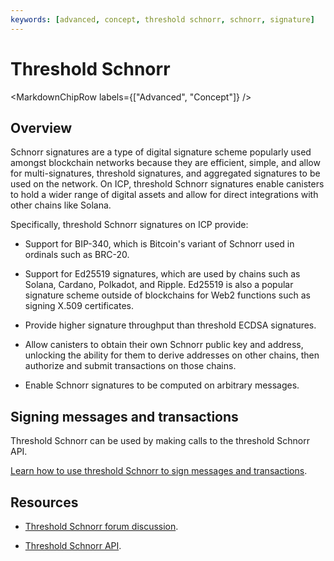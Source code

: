 ```yaml
---
keywords: [advanced, concept, threshold schnorr, schnorr, signature]
---
```



# Threshold Schnorr

<MarkdownChipRow labels={["Advanced", "Concept"]} />

## Overview

Schnorr signatures are a type of digital signature scheme popularly used amongst blockchain networks because they are efficient, simple, and allow for multi-signatures, threshold signatures, and aggregated signatures to be used on the network. On ICP, threshold Schnorr signatures enable canisters to hold a wider range of digital assets and allow for direct integrations with other chains like Solana.

Specifically, threshold Schnorr signatures on ICP provide:

- Support for BIP-340, which is Bitcoin's variant of Schnorr used in ordinals such as BRC-20.

- Support for Ed25519 signatures, which are used by chains such as Solana, Cardano, Polkadot, and Ripple. Ed25519 is also a popular signature scheme outside of blockchains for Web2 functions such as signing X.509 certificates.

- Provide higher signature throughput than threshold ECDSA signatures.

- Allow canisters to obtain their own Schnorr public key and address, unlocking the ability for them to derive addresses on other chains, then authorize and submit transactions on those chains.

- Enable Schnorr signatures to be computed on arbitrary messages.

## Signing messages and transactions

Threshold Schnorr can be used by making calls to the threshold Schnorr API.

[Learn how to use threshold Schnorr to sign messages and transactions](./signing-messages-tschnorr.mdx).

## Resources

- [Threshold Schnorr forum discussion](https://forum.dfinity.org/t/t-schnorr-facilitating-brc-20-trading-solana-integration-certificate-signing-and-more/28993).

- [Threshold Schnorr API](https://github.com/dfinity/interface-spec/pull/288).
